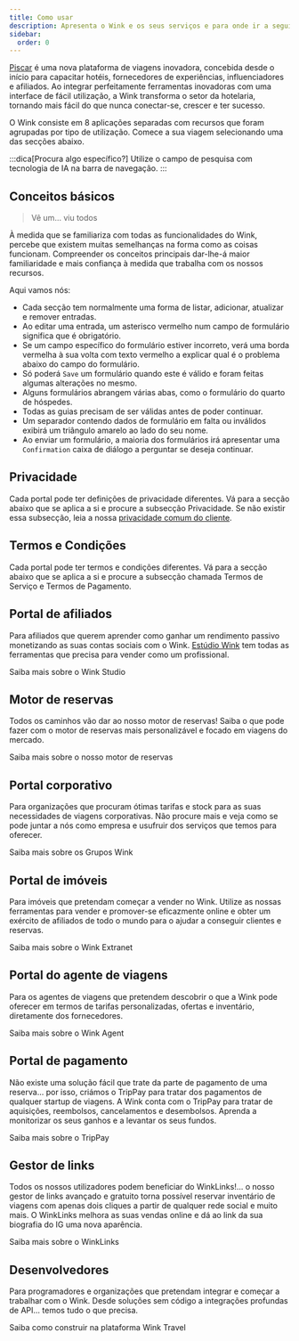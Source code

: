 ```yaml
---
title: Como usar
description: Apresenta o Wink e os seus serviços e para onde ir a seguir.
sidebar:
  order: 0
---
```


[Piscar](https://wink.travel) é uma nova plataforma de viagens inovadora, concebida desde o início para capacitar hotéis, fornecedores de experiências, influenciadores e afiliados. Ao integrar perfeitamente ferramentas inovadoras com uma interface de fácil utilização, a Wink transforma o setor da hotelaria, tornando mais fácil do que nunca conectar-se, crescer e ter sucesso.

O Wink consiste em 8 aplicações separadas com recursos que foram agrupadas por tipo de utilização.
Comece a sua viagem selecionando uma das secções abaixo.

:::dica\[Procura algo específico?]
Utilize o campo de pesquisa com tecnologia de IA na barra de navegação.
:::

## Conceitos básicos

> Vê um... viu todos

À medida que se familiariza com todas as funcionalidades do Wink, percebe que existem muitas semelhanças na forma como as coisas funcionam.
Compreender os conceitos principais dar-lhe-á maior familiaridade e mais confiança à medida que trabalha com os nossos recursos.

Aqui vamos nós:

* Cada secção tem normalmente uma forma de listar, adicionar, atualizar e remover entradas.
* Ao editar uma entrada, um asterisco vermelho <Badge text="*" variant="danger" size="large" />
  &#x20;num campo de formulário significa que é obrigatório.
* Se um campo específico do formulário estiver incorreto, verá uma borda vermelha à sua volta com texto vermelho a explicar qual é o problema abaixo do campo do formulário.
* Só poderá `Save` um formulário quando este é válido e foram feitas algumas alterações no mesmo.
* Alguns formulários abrangem várias abas, como o formulário do quarto de hóspedes.
* Todas as guias precisam de ser válidas antes de poder continuar.
* Um separador contendo dados de formulário em falta ou inválidos exibirá um triângulo amarelo <Badge text="⚠️" variant="caution" size="large" />
  &#x20;ao lado do seu nome.
* Ao enviar um formulário, a maioria dos formulários irá apresentar uma `Confirmation` caixa de diálogo a perguntar se deseja continuar.

## Privacidade

Cada portal pode ter definições de privacidade diferentes. Vá para a secção abaixo que se aplica a si e procure a subsecção Privacidade. Se não existir essa subsecção, leia a nossa [privacidade comum do cliente](/booking-engine/privacy).

## Termos e Condições

Cada portal pode ter termos e condições diferentes. Vá para a secção abaixo que se aplica a si e procure a subsecção chamada Termos de Serviço e Termos de Pagamento.

## Portal de afiliados

Para afiliados que querem aprender como ganhar um rendimento passivo monetizando as suas contas sociais com o Wink.
[Estúdio Wink](https://studio.wink.travel) tem todas as ferramentas que precisa para vender como um profissional.

<LinkButton href="/studio/what-is-studio">
  Saiba mais sobre o Wink Studio
</LinkButton>


## Motor de reservas

Todos os caminhos vão dar ao nosso motor de reservas! Saiba o que pode fazer com o motor de reservas mais personalizável e focado em viagens do mercado.

<LinkButton href="/booking-engine/in-a-nutshell">
  Saiba mais sobre o nosso motor de reservas
</LinkButton>


## Portal corporativo

Para organizações que procuram ótimas tarifas e stock para as suas necessidades de viagens corporativas. Não procure mais e veja como se pode juntar a nós como empresa e usufruir dos serviços que temos para oferecer.

<LinkButton href="/corporate/what-is-group">
  Saiba mais sobre os Grupos Wink
</LinkButton>


## Portal de imóveis

Para imóveis que pretendam começar a vender no Wink. Utilize as nossas ferramentas para vender e promover-se eficazmente online e obter um exército de afiliados de todo o mundo para o ajudar a conseguir clientes e reservas.

<LinkButton href="/extranet/what-is-extranet">
  Saiba mais sobre o Wink Extranet
</LinkButton>


## Portal do agente de viagens

Para os agentes de viagens que pretendem descobrir o que a Wink pode oferecer em termos de tarifas personalizadas, ofertas e inventário, diretamente dos fornecedores.

<LinkButton href="/travel-agent/what-is-agent">
  Saiba mais sobre o Wink Agent
</LinkButton>


## Portal de pagamento

Não existe uma solução fácil que trate da parte de pagamento de uma reserva... por isso, criámos o TripPay para tratar dos pagamentos de qualquer startup de viagens. A Wink conta com o TripPay para tratar de aquisições, reembolsos, cancelamentos e desembolsos.
Aprenda a monitorizar os seus ganhos e a levantar os seus fundos.

<LinkButton href="/payment/what-is-trip-pay">
  Saiba mais sobre o TripPay
</LinkButton>


## Gestor de links

Todos os nossos utilizadores podem beneficiar do WinkLinks!... o nosso gestor de links avançado e gratuito torna possível reservar inventário de viagens com apenas dois cliques a partir de qualquer rede social e muito mais.
O WinkLinks melhora as suas vendas online e dá ao link da sua biografia do IG uma nova aparência.

<LinkButton href="/link-manager/wink-links">
  Saiba mais sobre o WinkLinks
</LinkButton>


## Desenvolvedores

Para programadores e organizações que pretendam integrar e começar a trabalhar com o Wink. Desde soluções sem código a integrações profundas de API... temos tudo o que precisa.

<LinkButton href="/developers/build-on-wink">
  Saiba como construir na plataforma Wink Travel
</LinkButton>

